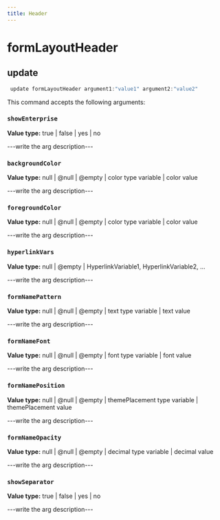 ```yaml
---
title: Header
---
```


# formLayoutHeader

## update

```js filename="Terminal" copy
 update formLayoutHeader argument1:"value1" argument2:"value2"
```

This command accepts the following arguments:

### `showEnterprise`
**Value type:** true | false | yes | no

---write the arg description---

### `backgroundColor`
**Value type:** null | @null | @empty | color type variable | color value

---write the arg description---

### `foregroundColor`
**Value type:** null | @null | @empty | color type variable | color value

---write the arg description---

### `hyperlinkVars`
**Value type:** null | @empty | HyperlinkVariable1, HyperlinkVariable2, ...

---write the arg description---

### `formNamePattern`
**Value type:** null | @null | @empty | text type variable | text value

---write the arg description---

### `formNameFont`
**Value type:** null | @null | @empty | font type variable | font value

---write the arg description---

### `formNamePosition`
**Value type:** null | @null | @empty | themePlacement type variable | themePlacement value

---write the arg description---

### `formNameOpacity`
**Value type:** null | @null | @empty | decimal type variable | decimal value

---write the arg description---

### `showSeparator`
**Value type:** true | false | yes | no

---write the arg description---


